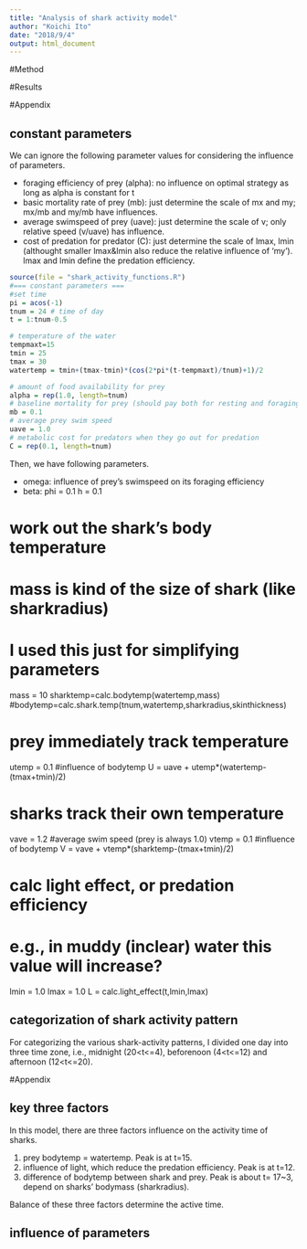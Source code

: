 ```yaml
---
title: "Analysis of shark activity model"
author: "Koichi Ito"
date: "2018/9/4"
output: html_document
---
```


#Method


#Results


#Appendix

## constant parameters
We can ignore the following parameter values for considering the influence of parameters.

- foraging efficiency of prey (alpha): no influence on optimal strategy as long as alpha is constant for t
- basic mortality rate of prey (mb): just determine the scale of mx and my; mx/mb and my/mb have influences.
- average swimspeed of prey (uave): just determine the scale of v; only relative speed (v/uave) has influence.
- cost of predation for predator (C): just determine the scale of lmax, lmin (althought smaller lmax&lmin also reduce the relative influence of 'my'). lmax and lmin define the predation efficiency.

```r
source(file = "shark_activity_functions.R")
#=== constant parameters ===
#set time
pi = acos(-1)
tnum = 24 # time of day
t = 1:tnum-0.5

# temperature of the water
tempmaxt=15
tmin = 25
tmax = 30
watertemp = tmin+(tmax-tmin)*(cos(2*pi*(t-tempmaxt)/tnum)+1)/2

# amount of food availability for prey
alpha = rep(1.0, length=tnum)
# baseline mortality for prey (should pay both for resting and foraging)
mb = 0.1	
# average prey swim speed
uave = 1.0
# metabolic cost for predators when they go out for predation
C = rep(0.1, length=tnum)
```

Then, we have following parameters.

- omega: influence of prey's swimspeed on its foraging efficiency
- beta: 
phi = 0.1
h = 0.1

# work out the shark's body temperature
#    mass is kind of the size of shark (like sharkradius)
#    I used this just for simplifying parameters
mass = 10 
sharktemp=calc.bodytemp(watertemp,mass) 
#bodytemp=calc.shark.temp(tnum,watertemp,sharkradius,skinthickness)

# prey immediately track temperature
utemp = 0.1 #influence of bodytemp
U = uave + utemp*(watertemp-(tmax+tmin)/2)

# sharks track their own temperature
vave = 1.2  #average swim speed (prey is always 1.0)
vtemp = 0.1 #influence of bodytemp
V = vave + vtemp*(sharktemp-(tmax+tmin)/2)

# calc light effect, or predation efficiency
#    e.g., in muddy (inclear) water this value will increase?
lmin = 1.0
lmax = 1.0
L = calc.light_effect(t,lmin,lmax)


## categorization of shark activity pattern
For categorizing the various shark-activity patterns, I divided one day into three time zone, i.e., midnight (20<t<=4), beforenoon (4<t<=12) and afternoon (12<t<=20). 

#Appendix

## key three factors
In this model, there are three factors influence on the activity time of sharks. 

1. prey bodytemp = watertemp. Peak is at t=15. 
2. influence of light, which reduce the predation efficiency. Peak is at t=12.
3. difference of bodytemp between shark and prey. Peak is about t= 17~3, depend on sharks' bodymass (sharkradius). 

Balance of these three factors determine the active time.

## influence of parameters
